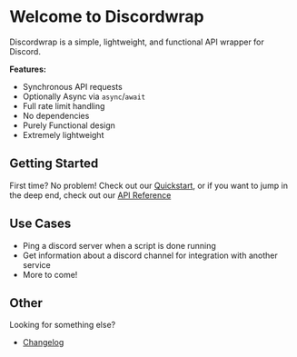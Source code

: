 # Welcome to Discordwrap
 
Discordwrap is a simple, lightweight, and functional API wrapper for Discord.

**Features:**
- Synchronous API requests
- Optionally Async via `async`/`await`
- Full rate limit handling
- No dependencies
- Purely Functional design
- Extremely lightweight

## Getting Started

First time? No problem! Check out our [Quickstart](/quickstart), or if you want to jump in the deep end, check out our [API Reference](/api)

## Use Cases
- Ping a discord server when a script is done running
- Get information about a discord channel for integration with another service
- More to come!

## Other

Looking for something else?
- [Changelog](https://github.com/Brunus-Labs/discordwrap/blob/main/CHANGELOG.md)
